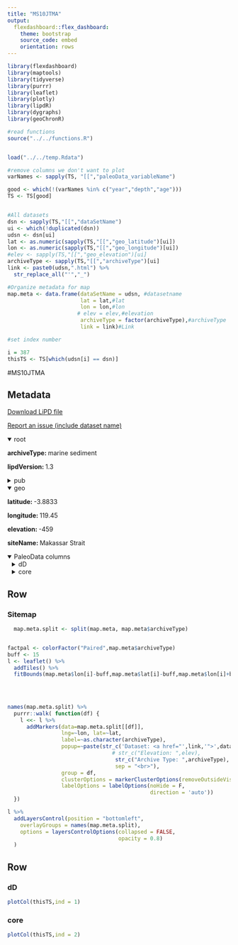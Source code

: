 ```yaml
---
title: "MS10JTMA"
output: 
  flexdashboard::flex_dashboard:
    theme: bootstrap
    source_code: embed
    orientation: rows
---
```


```r
library(flexdashboard)
library(maptools)
library(tidyverse)
library(purrr)
library(leaflet)
library(plotly)
library(lipdR)
library(dygraphs)
library(geoChronR)

#read functions
source("../../functions.R")


load("../../temp.Rdata")

#remove columns we don't want to plot
varNames <- sapply(TS, "[[","paleoData_variableName")

good <- which(!(varNames %in% c("year","depth","age")))
TS <- TS[good]


#All datasets
dsn <- sapply(TS,"[[","dataSetName")
ui <- which(!duplicated(dsn))
udsn <- dsn[ui]
lat <- as.numeric(sapply(TS,"[[","geo_latitude")[ui])
lon <- as.numeric(sapply(TS,"[[","geo_longitude")[ui])
#elev <- sapply(TS,"[[","geo_elevation")[ui]
archiveType <- sapply(TS,"[[","archiveType")[ui]
link <- paste0(udsn,".html") %>% 
  str_replace_all("'","_")

#Organize metadata for map
map.meta <- data.frame(dataSetName = udsn, #datasetname
                       lat = lat,#lat
                       lon = lon,#lon
                      # elev = elev,#elevation
                       archiveType = factor(archiveType),#archiveType
                       link = link)#Link

#set index number

i = 387
thisTS <- TS[which(udsn[i] == dsn)]
```
#MS10JTMA

Metadata {.sidebar}
-------------------------------------
[Download LiPD file](MS10JTMA.lpd)
            

[Report an issue (include dataset name)](https://github.com/nickmckay/LiPDverse/issues)

<details open style="margin-left: 0px">
<summary>root</summary>
<p style="margin-left: 0px"><strong>archiveType: </strong>marine sediment
<p style="margin-left: 0px"><strong>lipdVersion: </strong>1.3
</details>
<details>
<summary>pub</summary>
<details style="margin-left: 10px">
<summary>pub1</summary>
<p style="margin-left: 10px"><strong>author: </strong>Tierney
<p style="margin-left: 10px"><strong>journal: </strong>Paleoceanography
<p style="margin-left: 10px"><strong>volume: </strong>25
<p style="margin-left: 10px"><strong>pubYear: </strong>2010
<p style="margin-left: 10px"><strong>title: </strong>Coordinated hydrological regimes in the Indo‐Pacific region during the past two millennia
<p style="margin-left: 10px"><strong>DOI: </strong>10.1029/2009PA001871
</details>
</details>
<details open style="margin-left: 0px">
<summary>geo</summary>
<p style="margin-left: 0px"><strong>latitude: </strong>-3.8833
<p style="margin-left: 0px"><strong>longitude: </strong>119.45
<p style="margin-left: 0px"><strong>elevation: </strong>-459
<p style="margin-left: 0px"><strong>siteName: </strong>Makassar Strait
</details>
<details open>
<summary>PaleoData columns</summary>
<details style="margin-left: 10px">
<summary>dD</summary>
<p style="margin-left: 10px"><strong>TSid: </strong>MS10JTMA001
<p style="margin-left: 10px"><strong>variableName: </strong>dD
<p style="margin-left: 10px"><strong>units: </strong>permil
<p style="margin-left: 10px"><strong>description: </strong>d2H of leaf waxes
<details>
<summary>interpretation</summary>
<details style="margin-left: 20px">
<summary>1</summary>
<p style="margin-left: 20px"><strong>basis: </strong>more depleted d Dwax  values in our paleorecord indicate an invigorated regional hydrological cycle, essentially a stronger Indonesian monsoon (IM), and conversely enriched d Dwax  values suggest reduced hydrologic intensity and a weak IM.
<p style="margin-left: 20px"><strong>interpDirection: </strong>decrease
<p style="margin-left: 20px"><strong>scope: </strong>climate
<p style="margin-left: 20px"><strong>variable: </strong>regional rainfall
</details>
<details style="margin-left: 20px">
<summary>2</summary>
<p style="margin-left: 20px"><strong>direction: </strong>decrease
<p style="margin-left: 20px"><strong>inferredMaterial: </strong>rainfall dD
<p style="margin-left: 20px"><strong>integrationTime: </strong>decades
<p style="margin-left: 20px"><strong>integrationTimeUncertaintyType: </strong>transport time
<p style="margin-left: 20px"><strong>scope: </strong>isotope
<p style="margin-left: 20px"><strong>variable: </strong>rainfall amount
</details>
</details>
</details>
<details style="margin-left: 10px">
<summary>core</summary>
<p style="margin-left: 10px"><strong>TSid: </strong>MS10JTMA002
<p style="margin-left: 10px"><strong>variableName: </strong>core
<p style="margin-left: 10px"><strong>units: </strong>NaN
</details>

Row
-----------------------------------------------------------------------

### Sitemap

```r
  map.meta.split <- split(map.meta, map.meta$archiveType)


factpal <- colorFactor("Paired",map.meta$archiveType)
buff <- 15
l <- leaflet() %>% 
  addTiles() %>% 
  fitBounds(map.meta$lon[i]-buff,map.meta$lat[i]-buff,map.meta$lon[i]+buff,map.meta$lat[i]+buff)
  

  
  
names(map.meta.split) %>%
  purrr::walk( function(df) {
    l <<- l %>%
      addMarkers(data=map.meta.split[[df]],
                 lng=~lon, lat=~lat,
                 label=~as.character(archiveType),
                 popup=~paste(str_c('Dataset: <a href="',link,'">',dataSetName,'</a>'),
                                 # str_c("Elevation: ",elev),
                                  str_c("Archive Type: ",archiveType),
                                  sep = "<br>"),
                 group = df,
                 clusterOptions = markerClusterOptions(removeOutsideVisibleBounds = F),
                 labelOptions = labelOptions(noHide = F,
                                             direction = 'auto'))
  })

l %>%
  addLayersControl(position = "bottomleft",
    overlayGroups = names(map.meta.split),
    options = layersControlOptions(collapsed = FALSE,
                                   opacity = 0.8)
  )
```

Row {.tabset .tabset-fade}
-----------------------------------------------------------------------

### dD
```r
plotCol(thisTS,ind = 1)
```

### core
```r
plotCol(thisTS,ind = 2)
```
